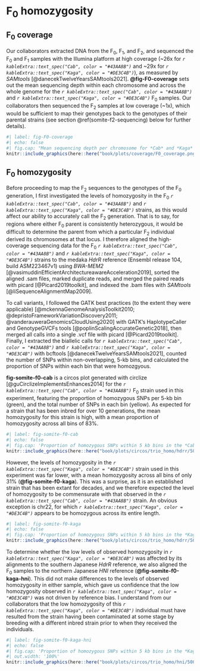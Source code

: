 # F~0~ homozygosity

## F~0~ coverage

Our collaborators extracted DNA from the F~0~, F~1~, and F~2~, and sequenced the F~0~ and F~1~ samples with the Illumina platform at high coverage (~26x for *`r kableExtra::text_spec("Cab", color = "#43AA8B")`* and ~29x for *`r kableExtra::text_spec("Kaga", color = "#DE3C4B")`*), as measured by *SAMtools* [@danecekTwelveYearsSAMtools2021]. **@fig-F0-coverage** sets out the mean sequencing depth within each chromosome and across the whole genome for the *`r kableExtra::text_spec("Cab", color = "#43AA8B")`* and *`r kableExtra::text_spec("Kaga", color = "#DE3C4B")`* F~0~ samples. Our collaborators then sequenced the F~2~ samples at low coverage (~1x), which would be sufficient to map their genotypes back to the genotypes of their parental strains (see section \@ref(somite-f2-sequencing) below for further details).

```r
#| label: fig-F0-coverage
#| echo: false
#| fig.cap: "Mean sequencing depth per chromosome for *Cab* and *Kaga* F~0~ strains, with genome-wide mean depth across all chromosomes shown under the subtitles."
knitr::include_graphics(here::here("book/plots/coverage/F0_coverage.png"), auto_pdf = T)
```

## F~0~ homozygosity

Before proceeding to map the F~2~ sequences to the genotypes of the F~0~ generation, I first investigated the levels of homozygosity in the F~0~ *`r kableExtra::text_spec("Cab", color = "#43AA8B")`* and *`r kableExtra::text_spec("Kaga", color = "#DE3C4B")`* strains, as this would affect our ability to accurately call the F~2~ generation. That is to say, for regions where either F~0~ parent is consistently heterozygous, it would be difficult to determine the parent from which a particular F~2~ individual derived its chromosomes at that locus. I therefore aligned the high-coverage sequencing data for the F~0~ *`r kableExtra::text_spec("Cab", color = "#43AA8B")`* and *`r kableExtra::text_spec("Kaga", color = "#DE3C4B")`* strains to the medaka *HdrR* reference (Ensembl release 104, build ASM223467v1) using *BWA-MEM2* [@vasimuddinEfficientArchitectureawareAcceleration2019], sorted the aligned .sam files, marked duplicate reads, and merged the paired reads with picard [@Picard2019toolkit], and indexed the .bam files with *SAMtools* [@liSequenceAlignmentMap2009]. 

To call variants, I followed the GATK best practices (to the extent they were applicable) [@mckennaGenomeAnalysisToolkit2010; @depristoFrameworkVariationDiscovery2011; @vanderauweraGenomicsCloudUsing2020] with GATK's HaplotypeCaller and GenotypeGVCFs tools [@poplinScalingAccurateGenetic2018], then merged all calls into a single .vcf file with picard [@Picard2019toolkit]. Finally, I extracted the biallelic calls for *`r kableExtra::text_spec("Cab", color = "#43AA8B")`* and *`r kableExtra::text_spec("Kaga", color = "#DE3C4B")`* with bcftools [@danecekTwelveYearsSAMtools2021], counted the number of SNPs within non-overlapping, 5-kb bins, and calculated the proportion of SNPs within each bin that were homozgyous. 

**fig-somite-f0-cab** is a circos plot generated with circlize [@guCirclizeImplementsEnhances2014] for the *`r kableExtra::text_spec("Cab", color = "#43AA8B")`* F~0~ strain used in this experiment, featuring the proportion of homozygous SNPs per 5-kb bin (green), and the total number of SNPs in each bin (yellow). As expected for a strain that has been inbred for over 10 generations, the mean homozygosity for this strain is high, with a mean proportion of homozygosity across all bins of 83%. 

```r
#| label: fig-somite-f0-cab
#| echo: false
#| fig.cap: 'Proportion of homozygous SNPs within 5 kb bins in the *Cab* F~0~ generation genome (*green*), and number of SNPs in each bin (*yellow*).'
knitr::include_graphics(here::here("book/plots/circos/trio_homo/hdrr/5000/Cab.png"), auto_pdf = T)
```

However, the levels of homozygosity in the *`r kableExtra::text_spec("Kaga", color = "#DE3C4B")`* strain used in this experiment was far lower, with a mean homozygosity across all bins of only 31% (**@fig-somite-f0-kaga**). This was a surprise, as it is an established strain that has been extant for decades, and we therefore expected the level of homozygosity to be commensurate with that observed in the *`r kableExtra::text_spec("Cab", color = "#43AA8B")`* strain. An obvious exception is chr22, for which *`r kableExtra::text_spec("Kaga", color = "#DE3C4B")`* appears to be homozygous across its entire length.

```r
#| label: fig-somite-f0-kaga
#| echo: false
#| fig.cap: 'Proportion of homozygous SNPs within 5 kb bins in the *Kaga* F~0~ generation genome (*red*), and number of SNPs in each bin (*yellow*).'
knitr::include_graphics(here::here("book/plots/circos/trio_homo/hdrr/5000/Kaga.png"), auto_pdf = T)
```

To determine whether the low levels of observed homozygosity in *`r kableExtra::text_spec("Kaga", color = "#DE3C4B")`* was affected by its alignments to the southern Japanese *HdrR* reference, we also aligned the F~0~ samples to the northern Japanese *HNI* reference (**@fig-somite-f0-kaga-hni**). This did not make differences to the levels of observed homozygosity in either sample, which gave us confidence that the low homozygosity observed in *`r kableExtra::text_spec("Kaga", color = "#DE3C4B")`* was not driven by reference bias. I understand from our collaborators that the low homozygosity of this *`r kableExtra::text_spec("Kaga", color = "#DE3C4B")`* individual must have resulted from the strain having been contaminated at some stage by breeding with a different inbred strain prior to when they received the individuals. 

```r
#| label: fig-somite-f0-kaga-hni
#| echo: false
#| fig.cap: 'Proportion of homozygous SNPs within 5 kb bins in the *Kaga* F~0~ generation genome when aligned to the *HNI* reference (*red*), and number of SNPs in each bin (*yellow*).'
#| out.width: '100%'
knitr::include_graphics(here::here("book/plots/circos/trio_homo/hni/5000/Kaga.png"), auto_pdf = T)
```